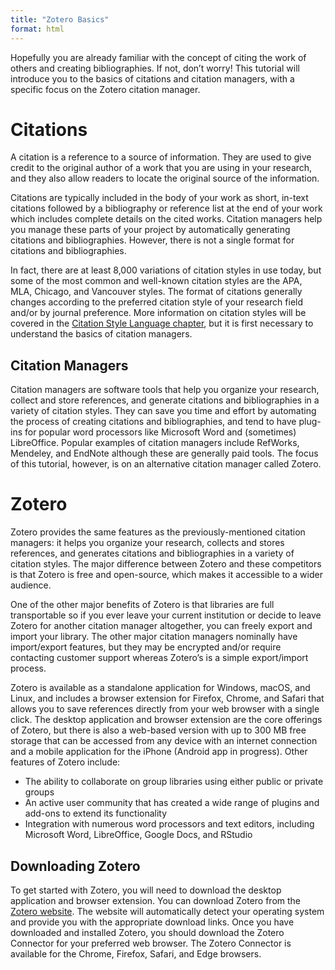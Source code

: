 ```yaml
---
title: "Zotero Basics"
format: html
---
```


Hopefully you are already familiar with the concept of citing the work of others and creating bibliographies. If not, don't worry! This tutorial will introduce you to the basics of citations and citation managers, with a specific focus on the Zotero citation manager.


# Citations

A citation is a reference to a source of information. They are used to give credit to the original author of a work that you are using in your research, and they also allow readers to locate the original source of the information.

Citations are typically included in the body of your work as short, in-text citations followed by a bibliography or reference list at the end of your work which includes complete details on the cited works. Citation managers help you manage these parts of your project by automatically generating citations and bibliographies. However, there is not a single format for citations and bibliographies.

In fact, there are at least 8,000 variations of citation styles in use today, but some of the most common and well-known citation styles are the APA, MLA, Chicago, and Vancouver styles. The format of citations generally changes according to the preferred citation style of your research field and/or by journal preference. More information on citation styles will be covered in the [Citation Style Language chapter](citation_style_language.qmd), but it is first necessary to understand the basics of citation managers.


## Citation Managers

Citation managers are software tools that help you organize your research, collect and store references, and generate citations and bibliographies in a variety of citation styles. They can save you time and effort by automating the process of creating citations and bibliographies, and tend to have plug-ins for popular word processors like Microsoft Word and (sometimes) LibreOffice. Popular examples of citation managers include RefWorks, Mendeley, and EndNote although these are generally paid tools. The focus of this tutorial, however, is on an alternative citation manager called Zotero.



# Zotero

Zotero provides the same features as the previously-mentioned citation managers: it helps you organize your research, collects and stores references, and generates citations and bibliographies in a variety of citation styles. The major difference between Zotero and these competitors is that Zotero is free and open-source, which makes it accessible to a wider audience. 

One of the other major benefits of Zotero is that libraries are full transportable so if you ever leave your current institution or decide to leave Zotero for another citation manager altogether, you can freely export and import your library. The other major citation managers nominally have import/export features, but they may be encrypted and/or require contacting customer support whereas Zotero's is a simple export/import process.

Zotero is available as a standalone application for Windows, macOS, and Linux, and includes a browser extension for Firefox, Chrome, and Safari that allows you to save references directly from your web browser with a single click. The desktop application and browser extension are the core offerings of Zotero, but there is also a web-based version with up to 300 MB free storage that can be accessed from any device with an internet connection and a mobile application for the iPhone (Android app in progress). Other features of Zotero include:

* The ability to collaborate on group libraries using either public or private groups
* An active user community that has created a wide range of plugins and add-ons to extend its functionality
* Integration with numerous word processors and text editors, including Microsoft Word, LibreOffice, Google Docs, and RStudio



## Downloading Zotero

To get started with Zotero, you will need to download the desktop application and browser extension. You can download Zotero from the [Zotero website](https://www.zotero.org/download/). The website will automatically detect your operating system and provide you with the appropriate download links. Once you have downloaded and installed Zotero, you should download the Zotero Connector for your preferred web browser. The Zotero Connector is available for the Chrome, Firefox, Safari, and Edge browsers.



